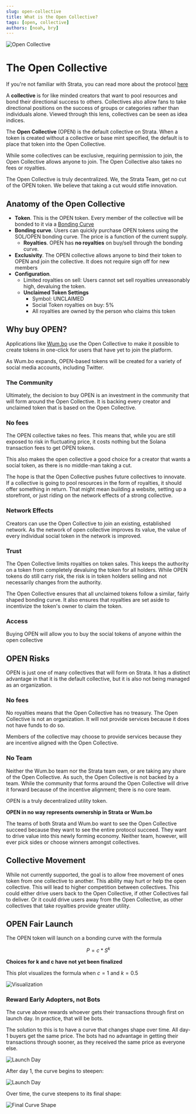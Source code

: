 ```yaml
---
slug: open-collective
title: What is the Open Collective?
tags: [open, collective]
authors: [noah, bry]
---
```


![Open Collective](./OpenSplash.png)

# The Open Collective

If you're not familiar with Strata, you can read more about the protocol [here](https://blog.strataprotocol.com/welcome)

A **collective** is for like minded creators that want to pool resources and bond their directional success to others. Collectives also allow fans to take directional positions on the success of groups or categories rather than individuals alone. Viewed through this lens, collectives can be seen as idea indices.

The **Open Collective** (OPEN) is the default collective on Strata. When a token is created without a collective or base mint specified, the default is to place that token into the Open Collective.

While some collectives can be exclusive, requiring permission to join, the Open Collective allows anyone to join. The Open Collective also takes no fees or royalties.

The Open Collective is truly decentralized. We, the Strata Team, get no cut of the OPEN token. We believe that taking a cut would stifle innovation.

## Anatomy of the Open Collective

- **Token**. This is the OPEN token. Every member of the collective will be bonded to it via a [Bonding Curve](https://docs.strataprotocol.com/learn/bonding_curves)
- **Bonding curve**. Users can quickly purchase OPEN tokens using the SOL/OPEN bonding curve. The price is a function of the current supply.
  - **Royalties**. OPEN has **no royalties** on buy/sell through the bonding curve.
- **Exclusivity**. The OPEN collective allows anyone to bind their token to OPEN and join the collective. It does not require sign off for new members
- **Configuration**.
  - Limited royalties on sell: Users cannot set sell royalties unreasonably high, devaluing the token.
  - **Unclaimed Token Settings**
    - Symbol: UNCLAIMED
    - Social Token royalties on buy: 5%
    - All royalties are owned by the person who claims this token

## Why buy OPEN?

Applications like [Wum.bo](https://wum.bo) use the Open Collective to make it possible to create tokens in one-click for users that have yet to join the platform.

As Wum.bo expands, OPEN-based tokens will be created for a variety of social media accounts, including Twitter.

### The Community

Ultimately, the decision to buy OPEN is an investment in the community that will form around the Open Collective. It is backing every creator and unclaimed token that is based on the Open Collective.

### No fees

The OPEN collective takes no fees. This means that, while you are still exposed to risk in fluctuating price, it costs nothing but the Solana transaction fees to get OPEN tokens.

This also makes the open collective a good choice for a creator that wants a social token, as there is no middle-man taking a cut.

The hope is that the Open Collective pushes future collectives to innovate.
If a collective is going to pool resources in the form of royalties, it should offer something in return.
That might mean building a website, setting up a storefront, or just riding on the network effects of a strong collective.

### Network Effects

Creators can use the Open Collective to join an existing, established network. As the network of open collective improves its value, the value of every individual social token in the network is improved.

### Trust

The Open Collective limits royalties on token sales. This keeps the authority on a token from completely devaluing the token for all holders. While OPEN tokens do still carry risk, the risk is in token holders selling and not necessarily changes from the authority.

The Open Collective ensures that all unclaimed tokens follow a similar, fairly shaped bonding curve. It also ensures that royalties are set aside to incentivize the token's owner to claim the token.

### Access

Buying OPEN will allow you to buy the social tokens of anyone within the open collective

## OPEN Risks

OPEN is just one of many collectives that will form on Strata. It has a distinct advantage in that it is the default collective, but it is also not being managed as an organization.

### No fees

No royalties means that the Open Collective has no treasury. The Open Collective is not an organization. It will not provide services because it does not have funds to do so.

Members of the collective may choose to provide services because they are incentive aligned with the Open Collective.

### No Team

Neither the Wum.bo team nor the Strata team own, or are taking any share of the Open Collective. As such, the Open Collective is not backed by a team.
While the community that forms around the Open Collective will drive it forward because of the incentive alignment; there is no core team.

OPEN is a truly decentralized utility token.

**OPEN in no way represents ownership in Strata or Wum.bo**

The teams of both Strata and Wum.bo want to see the Open Collective succeed because they want to see the entire protocol succeed. They want to drive value into this newly forming economy. Neither team, however, will ever pick sides or choose winners amongst collectives.

## Collective Movement

While not currently supported, the goal is to allow free movement of ones token from one collective to another. This ability may hurt or help the open collective. This will lead to higher competition between collectives.
This could either drive users back to the Open Collective, if other Collectives fail to deliver. Or it could drive users away from the Open Collective, as
other collectives that take royalties provide greater utility.

## OPEN Fair Launch

The OPEN token will launch on a bonding curve with the formula

$$
  P = c * S^k
$$

**Choices for k and c have not yet been finalized**

This plot visualizes the formula when $c = 1$ and $k = 0.5$

![Visualization](0.5x.png)

### Reward Early Adopters, not Bots

The curve above rewards whoever gets their transactions through first on launch day. In practice, that will be bots.

The solution to this is to have a curve that changes shape over time. All day-1 buyers get the same price.
The bots had no advantage in getting their transactions through sooner, as they received the same price as everyone else.

![Launch Day](./launch.png)

After day 1, the curve begins to steepen:

![Launch Day](./day_2.png)

Over time, the curve steepens to its final shape:

![Final Curve Shape](./final.png)
